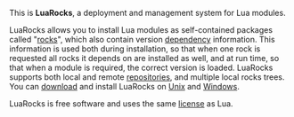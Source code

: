 This is '''LuaRocks''', a deployment and management system for Lua modules.

LuaRocks allows you to install Lua modules as self-contained packages called "[[Types of rocks|rocks]]", which also contain version [[Dependencies|dependency]] information. This information is used both during installation, so that when one rock is requested all rocks it depends on are installed as well, and at run time, so that when a module is required, the correct version is loaded. LuaRocks supports both local and remote [[Rocks repositories|repositories]], and multiple local rocks trees. You can [[Download|download]] and install LuaRocks on [[Installation instructions for Unix|Unix]] and [[Installation instructions for Windows|Windows]].

LuaRocks is free software and uses the same [[License|license]] as Lua.